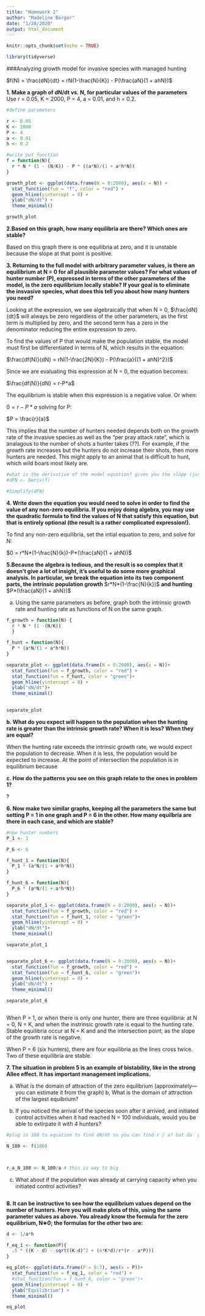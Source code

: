 ```yaml
---
title: "Homework 2"
author: "Madeline Berger"
date: "1/28/2020"
output: html_document
---
```


```r
knitr::opts_chunk$set(echo = TRUE)

library(tidyverse)

```


###Analyzing growth model for invasive species with managed hunting 

$f(N) = \frac{dN}{dt} = rN(1-\frac{N}{K}) - P(\frac{aN}{1 + ahN})$  


**1. Make a graph of dN/dt vs. N, for particular values of the parameters** 
Use r = 0.05, K = 2000, P = 4, a = 0.01, and h = 0.2.

```r

#define parameters

r <- 0.05
K <- 2000
P <- 4
a <- 0.01
h <- 0.2

#write out function
f = function(N){
  r * N * (1 - (N/K)) - P * ((a*N)/(1 + a*h*N))
}

growth_plot <- ggplot(data.frame(N = 0:2000), aes(x = N)) + 
  stat_function(fun = "f", color = "red") +
  geom_hline(yintercept = 0) +
  ylab("dN/dt") + 
  theme_minimal()

growth_plot

```

**2.Based on this graph, how many equilibria are there? Which ones are stable?**

Based on this graph there is one equilibria at zero, and it is unstable because the slope at that point is positive. 


**3. Returning to the full model with arbitrary parameter values, is there an equilibrium at N = 0 for all plausible parameter values? For what values of hunter number (P), expressed in terms of the other parameters of the model, is the zero equilibrium locally stable? If your goal is to eliminate the insvasive species, what does this tell you about how many hunters you need?**

Looking at the expression, we see algebraically that when N = 0, $\frac{dN}{dt}$ will always be zero regardless of the other parameters, as the first term is multiplied by zero, and the second term has a zero in the denominator reducing the entire expression to zero. 

To find the values of P that would make the population stable, the model must first be differentiated in terms of N, which results in the equation: 

$\frac{df(N)}{dN} = rN(1-\frac{2N}{K}) - P(\frac{a}{(1 + ahN)^2})$ 

Since we are evaluating this expression at N = 0, the equation becomes: 

$\frac{df(N)}{dN} = r-P*a$

The equilibrium is stable when this expression is a negative value. Or when: 

$0 = r-P*a$ solving for P:

$P = \frac{r}{a}$


This implies that the number of hunters needed depends both on the growth rate of the invasive species as well as the "per pray attack rate", which is analagous to the number of shots a hunter takes (??). For example, if the growth rate increases but the hunters do not increase their shots, then more hunters are needed. This might apply to an animal that is difficult to hunt, which wild boars most likely are. 


```r

#what is the derivative of the model equation? gives you the slope (just to double check my calculations)
#dFN <- Deriv(f)

#Simplify(dFN)
```

**4. Write down the equation you would need to solve in order to find the value of any non-zero equilibria. If you enjoy doing algebra, you may use the quadratic formula to find the values of N that satisfy this equation, but that is entirely optional (the result is a rather complicated expression!).**

To find any non-zero equilibria, set the intial equation to zero, and solve for N:
 
$0 = r*N*(1-\frac{N}{k})-P*(\frac{aN}{1 + ahN})$

**5.Because the algebra is tedious, and the result is so complex that it doesn’t give a lot of insight, it’s useful to do some more graphical analysis. In particular, we break the equation into its two component parts, the intrinsic population growth** $r*N*(1-\frac{N}{k})$ **and hunting** $P*(\frac{aN}{1 + ahN})$

a. Using the same parameters as before, graph both the intrinsic growth rate and hunting rate as functions of N on the same graph.

```r

f_growth = function(N) {
  r * N * (1 -(N/K))
  }

f_hunt = function(N){
  P * (a*N/(1 + a*h*N))
}

separate_plot <- ggplot(data.frame(N = 0:2000), aes(x = N))+ 
  stat_function(fun = f_growth, color = "red") +
  stat_function(fun = f_hunt, color = "green")+
  geom_hline(yintercept = 0) +
  ylab("dN/dt")+
  theme_minimal()

  
separate_plot

```

**b. What do you expect will happen to the population when the hunting rate is greater than the intrinsic growth rate? When it is less? When they are equal?**

When the hunting rate exceeds the intrinsic growth rate, we would expect the population to decrease. When it is less, the population would be expected to increase. At the point of intersection the population is in equilibrium because 


**c. How do the patterns you see on this graph relate to the ones in problem 1?**

? 

**6. Now make two similar graphs, keeping all the parameters the same but setting P = 1 in one graph and P = 6 in the other. How many equilbria are there in each case, and which are stable?**

```r

#new hunter numbers
P_1 <- 1

P_6 <- 6

f_hunt_1 = function(N){
  P_1 * (a*N/(1 + a*h*N))
}

f_hunt_6 = function(N){
  P_6 * (a*N/(1 + a*h*N))
}

separate_plot_1 <- ggplot(data.frame(N = 0:2000), aes(x = N))+ 
  stat_function(fun = f_growth, color = "red") +
  stat_function(fun = f_hunt_1, color = "green")+
  geom_hline(yintercept = 0) +
  ylab("dN/dt")+
  theme_minimal()

separate_plot_1


separate_plot_6 <- ggplot(data.frame(N = 0:2000), aes(x = N))+ 
  stat_function(fun = f_growth, color = "red") +
  stat_function(fun = f_hunt_6, color = "green")+
  geom_hline(yintercept = 0) +
  ylab("dN/dt") + 
  theme_minimal()

separate_plot_6



```

When P = 1, or when there is only one hunter, there are three equilibria: at N = 0, N = K, and when the instrinsic growth rate is equal to the hunting rate. Stable equilibria occur at N = K and and the intersection point, as the slope of the growth rate is negative.

When P = 6 (six hunters), there are four equilibria as the lines cross twice. Two of these equilibria are stable. 

**7. The situation in problem 5 is an example of bistability, like in the strong Allee effect. It has important management implications.**

a. What is the domain of attraction of the zero equlibrium (approximately—you can estimate it from the graph) b, What is the domain of attraction of the largest equibrium?

b. If you noticed the arrival of the species soon after it arrived, and initiated control activities when it had reached N = 100 individuals, would you be able to extirpate it with 4 hunters?

```r

#plug in 100 to equation to find dN/dt so you can find r / a? but do  you plug it into the derivative?

N_100 <- f(100) 



r_a_N_100 <- N_100/a # this is way to big 

```


c. What about if the population was already at carrying capacity when you initiated control activities?

```r



```



**8. It can be instructive to see how the equilibrium values depend on the number of hunters. Here you will make plots of this, using the same parameter values as above. You already know the formula for the zero equilibrium, N∗0; the formulas for the other two are:**

```r

d <- 1/a*h

f_eq_1 <- function(P){
  .5 * ((K - d) - sqrt((K-d)^2 + (4*K*d)/r*(r - a*P)))
}

eq_plot<- ggplot(data.frame(P = 0:7), aes(x = P))+ 
  stat_function(fun = f_eq_1, color = "red") +
  #stat_function(fun = f_hunt_6, color = "green")+
  geom_hline(yintercept = 0) +
  ylab("Equilibrium") + 
  theme_minimal()

eq_plot

```




